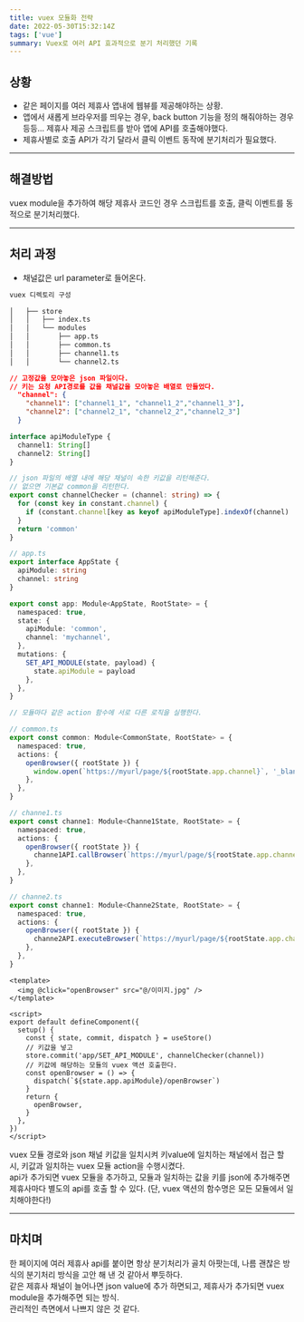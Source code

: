 ```yaml
---
title: vuex 모듈화 전략
date: 2022-05-30T15:32:14Z
tags: ['vue']
summary: Vuex로 여러 API 효과적으로 분기 처리했던 기록
---
```


## 상황

- 같은 페이지를 여러 제휴사 앱내에 웹뷰를 제공해야하는 상황.
- 앱에서 새롭게 브라우저를 띄우는 경우, back button 기능을 정의 해줘야하는 경우 등등... 제휴사 제공 스크립트를 받아 앱에 API를 호출해야했다.
- 제휴사별로 호출 API가 각기 달라서 클릭 이벤트 동작에 분기처리가 필요했다.

---

## 해결방법

vuex module을 추가하여 해당 제휴사 코드인 경우 스크립트를 호출, 클릭 이벤트를 동적으로 분기처리했다.

---

## 처리 과정

- 채널값은 url parameter로 들어온다.

```sh
vuex 디렉토리 구성

│   ├── store
│   │   ├── index.ts
│   │   └── modules
│   │       ├── app.ts
│   │       ├── common.ts
│   │       ├── channel1.ts
│   │       └── channel2.ts
```

```json
// 고정값을 모아놓은 json 파일이다.
// 키는 요청 API경로를 값을 채널값을 모아놓은 배열로 만들었다.
  "channel": {
    "channel1": ["channel1_1", "channel1_2","channel1_3"],
    "channel2": ["channel2_1", "channel2_2","channel2_3"]
  }

```

```ts
interface apiModuleType {
  channel1: String[]
  channel2: String[]
}

// json 파일의 배열 내에 해당 채널이 속한 키값을 리턴해준다.
// 없으면 기본값 common을 리턴한다.
export const channelChecker = (channel: string) => {
  for (const key in constant.channel) {
    if (constant.channel[key as keyof apiModuleType].indexOf(channel) !== -1) return key
  }
  return 'common'
}
```

```ts
// app.ts
export interface AppState {
  apiModule: string
  channel: string
}

export const app: Module<AppState, RootState> = {
  namespaced: true,
  state: {
    apiModule: 'common',
    channel: 'mychannel',
  },
  mutations: {
    SET_API_MODULE(state, payload) {
      state.apiModule = payload
    },
  },
}
```

```ts
// 모듈마다 같은 action 함수에 서로 다른 로직을 실행한다.

// common.ts
export const common: Module<CommonState, RootState> = {
  namespaced: true,
  actions: {
    openBrowser({ rootState }) {
      window.open(`https://myurl/page/${rootState.app.channel}`, '_blank')
    },
  },
}

// channe1.ts
export const channe1: Module<Channe1State, RootState> = {
  namespaced: true,
  actions: {
    openBrowser({ rootState }) {
      channe1API.callBrowser(`https://myurl/page/${rootState.app.channel}`)
    },
  },
}

// channe2.ts
export const channe1: Module<Channe2State, RootState> = {
  namespaced: true,
  actions: {
    openBrowser({ rootState }) {
      channe2API.executeBrowser(`https://myurl/page/${rootState.app.channel}`)
    },
  },
}
```

```vue
<template>
  <img @click="openBrowser" src="@/이미지.jpg" />
</template>

<script>
export default defineComponent({
  setup() {
    const { state, commit, dispatch } = useStore()
    // 키값을 넣고
    store.commit('app/SET_API_MODULE', channelChecker(channel))
    // 키값에 해당하는 모듈의 vuex 액션 호출한다.
    const openBrowser = () => {
      dispatch(`${state.app.apiModule}/openBrowser`)
    }
    return {
      openBrowser,
    }
  },
})
</script>
```

vuex 모듈 경로와 json 채널 키값을 일치시켜 키value에 일치하는 채널에서 접근 할 시,
키값과 일치하는 vuex 모듈 action을 수행시켰다.  
api가 추가되면 vuex 모듈을 추가하고, 모듈과 일치하는 값을 키를 json에 추가해주면 제휴사마다 별도의 api를 호출 할 수 있다. (단, vuex 액션의 함수명은 모든 모듈에서 일치해야한다!)

---

## 마치며

한 페이지에 여러 제휴사 api를 붙이면 항상 분기처리가 골치 아팟는데, 나름 괜찮은 방식의 분기처리 방식을 고안 해 낸 것 같아서 뿌듯하다.  
같은 제휴사 채널이 늘어나면 json value에 추가 하면되고, 제휴사가 추가되면 vuex module을 추가해주면 되는 방식.  
관리적인 측면에서 나쁘지 않은 것 같다.
